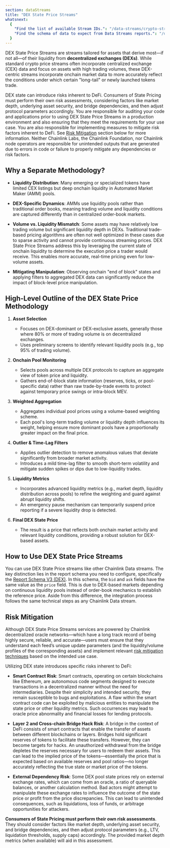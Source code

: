```yaml
---
section: dataStreams
title: "DEX State Price Streams"
whatsnext:
  {
    "Find the list of available Stream IDs.": "/data-streams/crypto-streams",
    "Find the schema of data to expect from Data Streams reports.": "/data-streams/reference/report-schema-v3-dex",
  }
---
```



DEX State Price Streams are streams tailored for assets that derive most—if not all—of their liquidity from **decentralized exchanges (DEXs)**. While standard crypto price streams often incorporate centralized exchange (CEX) data and focus on assets with high trading volumes, these DEX-centric streams incorporate onchain market data to more accurately reflect the conditions under which certain "long-tail" or newly launched tokens trade.

<Aside type="caution" title="Disclaimer">

DEX state can introduce risks inherent to DeFi. Consumers of State Pricing must perform their own risk assessments, considering factors like market depth, underlying asset security, and bridge dependencies, and then adjust protocol parameters accordingly. You are responsible for auditing your code and applications prior to using DEX State Price Streams in a production environment and also ensuring that they meet the requirements for your use case. You are also responsible for implementing measures to mitigate risk factors inherent to DeFi. See [Risk Mitigation](#risk-mitigation) section below for more information. Neither Chainlink Labs, the Chainlink Foundation, nor Chainlink node operators are responsible for unintended outputs that are generated due to errors in code or failure to properly mitigate any dependencies or risk factors.

</Aside>

## Why a Separate Methodology?

- **Liquidity Distribution**: Many emerging or specialized tokens have limited CEX listings but deep onchain liquidity in Automated Market Maker (AMM) pools.

- **DEX-Specific Dynamics**: AMMs use liquidity pools rather than traditional order books, meaning trading volume and liquidity conditions are captured differently than in centralized order-book markets.

- **Volume vs. Liquidity Mismatch**: Some assets may have relatively low trading volume but significant liquidity depth in DEXs. Traditional trade-based pricing algorithms are often not well optimized in these cases due to sparse activity and cannot provide continuous streaming prices. DEX State Price Streams address this by leveraging the current state of onchain liquidity to determine the execution price a trader would receive. This enables more accurate, real-time pricing even for low-volume assets.

- **Mitigating Manipulation**: Observing onchain "end of block" states and applying filters to aggregated DEX data can significantly reduce the impact of block-level price manipulation.

## High-Level Outline of the DEX State Price Methodology

1. **Asset Selection**

   - Focuses on DEX-dominant or DEX-exclusive assets, generally those where 80% or more of trading volume is on decentralized exchanges.
   - Uses preliminary screens to identify relevant liquidity pools (e.g., top 95% of trading volume).

1. **Onchain Pool Monitoring**

   - Selects pools across multiple DEX protocols to capture an aggregate view of token price and liquidity.
   - Gathers end-of-block state information (reserves, ticks, or pool-specific data) rather than raw trade-by-trade events to protect against temporary price swings or intra-block MEV.

1. **Weighted Aggregation**

   - Aggregates individual pool prices using a volume-based weighting scheme.
   - Each pool's long-term trading volume or liquidity depth influences its weight, helping ensure more dominant pools have a proportionally greater impact on the final price.

1. **Outlier & Time-Lag Filters**

   - Applies outlier detection to remove anomalous values that deviate significantly from broader market activity.
   - Introduces a mild time-lag filter to smooth short-term volatility and mitigate sudden spikes or dips due to low-liquidity trades.

1. **Liquidity Metrics**

   - Incorporates advanced liquidity metrics (e.g., market depth, liquidity distribution across pools) to refine the weighting and guard against abrupt liquidity shifts.
   - An emergency pause mechanism can temporarily suspend price reporting if a severe liquidity drop is detected.

1. **Final DEX State Price**
   - The result is a price that reflects both onchain market activity and relevant liquidity conditions, providing a robust solution for DEX-based assets.

## How to Use DEX State Price Streams

You can use DEX State Price streams like other Chainlink Data streams. The key distinction lies in the report schema you need to configure, specifically the [Report Schema V3 (DEX)](/data-streams/reference/report-schema-v3-dex). In this schema, the `bid` and `ask` fields have the same value as the `price` field. This is due to DEX-based markets depending on continuous liquidity pools instead of order-book mechanics to establish the reference price. Aside from this difference, the integration process follows the same technical steps as any Chainlink Data stream.

## Risk Mitigation

Although DEX State Price Streams services are powered by Chainlink decentralized oracle networks—which have a long track record of being highly secure, reliable, and accurate—users must ensure that they understand each feed’s unique update parameters (and the liquidity/volume profiles of the corresponding assets) and implement relevant [risk mitigation techniques](/data-feeds/selecting-data-feeds#risk-mitigation) based on the intended use case.

Utilizing DEX state introduces specific risks inherent to DeFi:

- **Smart Contract Risk**: Smart contracts, operating on certain blockchains like Ethereum, are autonomous code segments designed to execute transactions in a decentralized manner without the need for intermediaries. Despite their simplicity and intended security, they remain susceptible to bugs and exploitations. A flaw within the smart contract code can be exploited by malicious entities to manipulate the state price or other liquidity metrics. Such occurrences may lead to oracle price abnormality and financial losses for lending protocols.

- **Layer 2 and Cross-chain Bridge Hack Risk**: A bridge in the context of DeFi consists of smart contracts that enable the transfer of assets between different blockchains or layers. Bridges hold significant reserves of tokens to facilitate these transfers. However, they can become targets for hacks. An unauthorized withdrawal from the bridge depletes the reserves necessary for users to redeem their assets. This can lead to the implied price of the tokens—essentially the price that is expected based on available reserves and pool ratios—no longer accurately reflecting the true state or market price of the tokens.

- **External Dependency Risk**: Some DEX pool state prices rely on external exchange rates, which can come from an oracle, a ratio of queryable balances, or another calculation method. Bad actors might attempt to manipulate these exchange rates to influence the outcome of the state price or profit from the price discrepancies. This can lead to unintended consequences, such as liquidations, loss of funds, or arbitrage opportunities for attackers.

**Consumers of State Pricing must perform their own risk assessments**. They should consider factors like market depth, underlying asset security, and bridge dependencies, and then adjust protocol parameters (e.g., LTV, liquidation thresholds, supply caps) accordingly. The provided market depth metrics (when available) will aid in this assessment.
